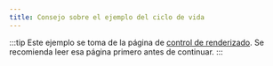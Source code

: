 ```yaml
---
title: Consejo sobre el ejemplo del ciclo de vida
---
```


:::tip
  Este ejemplo se toma de la página de [control de renderizado](http://localhost:4321/reactter/es/core_concepts/rendering_control/#example).
  Se recomienda leer esa página primero antes de continuar.
:::